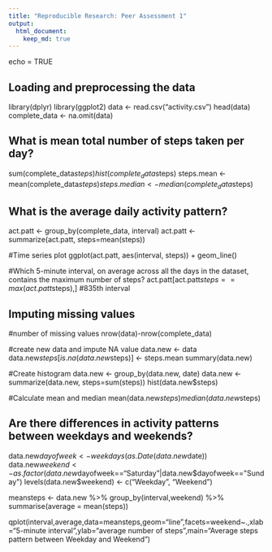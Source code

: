 ```yaml
---
title: "Reproducible Research: Peer Assessment 1"
output: 
  html_document:
    keep_md: true
---
```

echo = TRUE

## Loading and preprocessing the data
library(dplyr)
library(ggplot2)
data <- read.csv("activity.csv")
head(data)
complete_data <- na.omit(data)

## What is mean total number of steps taken per day?
sum(complete_data$steps)
hist(complete_data$steps)
steps.mean <- mean(complete_data$steps)
steps.median <- median(complete_data$steps)

## What is the average daily activity pattern?
act.patt <- group_by(complete_data, interval)
act.patt <- summarize(act.patt, steps=mean(steps))

#Time series plot
ggplot(act.patt, aes(interval, steps)) + geom_line()

#Which 5-minute interval, on average across all the days in the dataset, contains the maximum number of steps?
act.patt[act.patt$steps == max(act.patt$steps),]
#835th interval

## Imputing missing values
#number of missing values
nrow(data)-nrow(complete_data)

#create new data and impute NA value
data.new <- data
data.new$steps[is.na(data.new$steps)] <- steps.mean 
summary(data.new)

#Create histogram
data.new <- group_by(data.new, date)
data.new <- summarize(data.new, steps=sum(steps))
hist(data.new$steps)

#Calculate mean and median
mean(data.new$steps)
median(data.new$steps)

## Are there differences in activity patterns between weekdays and weekends?
data.new$dayofweek <- weekdays(as.Date(data.new$date))
data.new$weekend <-as.factor(data.new$dayofweek=="Saturday"|data.new$dayofweek=="Sunday")
levels(data.new$weekend) <- c("Weekday", "Weekend")


meansteps <- data.new %>% 
            group_by(interval,weekend) %>% 
            summarise(average = mean(steps))

qplot(interval,average,data=meansteps,geom="line",facets=weekend~.,xlab="5-minute interval",ylab="average number of steps",main="Average steps pattern between Weekday and Weekend")


